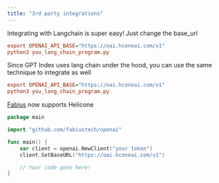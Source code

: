```yaml
---
title: "3rd party integrations"
---
```


<Tabs>

<Tab title="LangChain">

Integrating with Langchain is super easy! Just change the base_url

```ini
export OPENAI_API_BASE="https://oai.hconeai.com/v1"
python3 you_lang_chain_program.py
```

</Tab>

<Tab title="gpt_index">

Since GPT Index uses lang chain under the hood, you can use the same technique
to integrate as well

```ini
export OPENAI_API_BASE="https://oai.hconeai.com/v1"
python3 you_lang_chain_program.py
```

</Tab>

<Tab title="Fabius">

[Fabius](https://github.com/fabiustech/openai) now supports Helicone

```go
package main

import "github.com/fabiustech/openai"

func main() {
	var client = openai.NewClient("your token")
	client.SetBaseURL("https://oai.hconeai.com/v1")

	// Your code goes here!
}
```

</Tab>

</Tabs>

